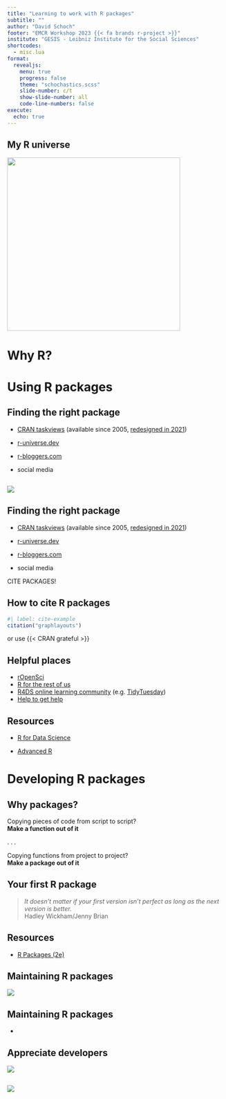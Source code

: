 ```yaml
---
title: "Learning to work with R packages"
subtitle: ""
author: "David Schoch"
footer: "EMCR Workshop 2023 {{< fa brands r-project >}}"
institute: "GESIS - Leibniz Institute for the Social Sciences"
shortcodes:
  - misc.lua
format: 
  revealjs: 
    menu: true
    progress: false
    theme: "schochastics.scss"
    slide-number: c/t
    show-slide-number: all
    code-line-numbers: false
execute: 
  echo: true
---
```


## My R universe

<img src="img/hex_bg.png" width="400">

# Why R?

# Using R packages

## Finding the right package

- [CRAN taskviews](https://cran.r-project.org/web/views/)  (available since 2005, [redesigned in 2021](https://arxiv.org/abs/2305.17573))

- [r-universe.dev](https://r-universe.dev/) 

- [r-bloggers.com](https://www.r-bloggers.com/)

- social media

##

![](img/runiverse.png)

## Finding the right package

- [CRAN taskviews](https://cran.r-project.org/web/views/)  (available since 2005, [redesigned in 2021](https://arxiv.org/abs/2305.17573))

- [r-universe.dev](https://r-universe.dev/) 

- [r-bloggers.com](https://www.r-bloggers.com/)

- social media


::: {.r-fit-text}
CITE PACKAGES!
:::

## How to cite R packages

```r
#| label: cite-example
citation("graphlayouts")
```

or use {{< CRAN grateful >}}

## Helpful places

- [rOpenSci](https://ropensci.org/)
- [R for the rest of us](https://rfortherestofus.com/)
- [R4DS online learning community](https://rfordatasci.com/) (e.g. [TidyTuesday](https://github.com/rfordatascience/tidytuesday))
- [Help to get help](https://masalmon.eu/2018/07/22/wheretogethelp/)

## Resources

- [R for Data Science](https://r4ds.had.co.nz/)

- [Advanced R](https://adv-r.hadley.nz/)

# Developing R packages

## Why packages?

Copying pieces of code from script to script?  
**Make a function out of it**

. . .

Copying functions from project to project?  
**Make a package out of it**

## Your first R package


> *It doesn’t matter if your first version isn’t perfect as long as the next version is better.*  
Hadley Wickham/Jenny Brian

## Resources

- [R Packages (2e)](https://r-pkgs.org/)

## Maintaining R packages

![](img/bus-rpkg.jpg)

## Maintaining R packages

- 

## Appreciate developers

![](img/collapse.jpg)

##

![](img/open-source-developers.jpg)



